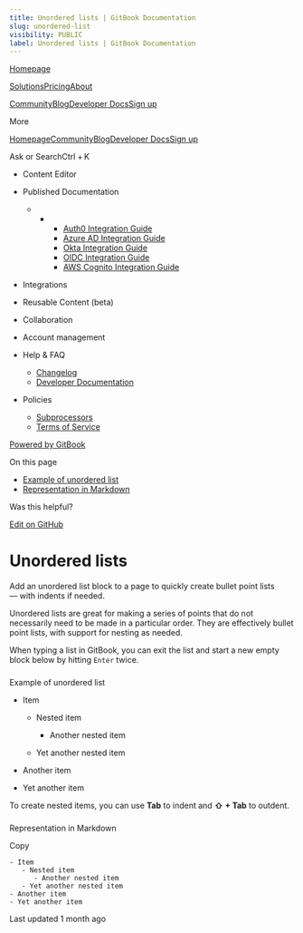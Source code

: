 ```yaml
---
title: Unordered lists | GitBook Documentation
slug: unordered-list
visibility: PUBLIC
label: Unordered lists | GitBook Documentation
---
```

[Homepage](https://www.gitbook.com/)

[Solutions](https://www.gitbook.com/solutions/public-docs)[Pricing](https://www.gitbook.com/pricing)[About](https://www.gitbook.com/about)

[Community](https://github.com/GitbookIO/community)[Blog](https://www.gitbook.com/blog)[Developer Docs](https://developer.gitbook.com/)[Sign up](https://gitbook.com/join)

More

[Homepage](https://www.gitbook.com/)[Community](https://github.com/GitbookIO/community)[Blog](https://www.gitbook.com/blog)[Developer Docs](https://developer.gitbook.com/)[Sign up](https://gitbook.com/join)

Ask or SearchCtrl + K

*   Content Editor
    
*   Published Documentation
    
    *   *   *   [Auth0 Integration Guide](https://developer.gitbook.com/visitor-authentication/guides/integrations/how-to-use-auth0-integration-for-visitor-authentication)
            *   [Azure AD Integration Guide](https://developer.gitbook.com/visitor-authentication/guides/integrations/how-to-use-azure-ad-integration-for-visitor-authentication)
            *   [Okta Integration Guide](https://developer.gitbook.com/visitor-authentication/guides/integrations/how-to-use-okta-integration-for-visitor-authentication)
            *   [OIDC Integration Guide](https://developer.gitbook.com/visitor-authentication/guides/integrations/how-to-use-the-oidc-integration-for-visitor-authentication)
            *   [AWS Cognito Integration Guide](https://developer.gitbook.com/visitor-authentication/guides/integrations/how-to-use-the-aws-cognito-integration-for-visitor-authentication)
            
        
    
*   Integrations
    
*   Reusable Content (beta)
    
*   Collaboration
    
*   Account management
    
*   Help & FAQ
    
    *   [Changelog](https://changelog.gitbook.com/)
    *   [Developer Documentation](https://developer.gitbook.com/)
*   Policies
    
    *   [Subprocessors](https://policies.gitbook.com/security/subprocessors)
    *   [Terms of Service](https://policies.gitbook.com/terms)

[Powered by GitBook](https://www.gitbook.com/?utm_source=content&utm_medium=trademark&utm_campaign=NkEGS7hzeqa35sMXQZ4X)

On this page

*   [Example of unordered list](#example-of-unordered-list)
*   [Representation in Markdown](#representation-in-markdown)

Was this helpful?

[Edit on GitHub](https://github.com/GitbookIO/public-docs/blob/main/content-editor/blocks/unordered-list.md)

Unordered lists
===============

Add an unordered list block to a page to quickly create bullet point lists — with indents if needed.

Unordered lists are great for making a series of points that do not necessarily need to be made in a particular order. They are effectively bullet point lists, with support for nesting as needed.

When typing a list in GitBook, you can exit the list and start a new empty block below by hitting `Enter` twice.

### 

[](#example-of-unordered-list)

Example of unordered list

*   Item
    
    *   Nested item
        
        *   Another nested item
            
        
    *   Yet another nested item
        
    
*   Another item
    
*   Yet another item
    

To create nested items, you can use **Tab** to indent and **⇧ + Tab** to outdent.

### 

[](#representation-in-markdown)

Representation in Markdown

Copy

    - Item
       - Nested item
          - Another nested item
       - Yet another nested item
    - Another item
    - Yet another item

Last updated 1 month ago

